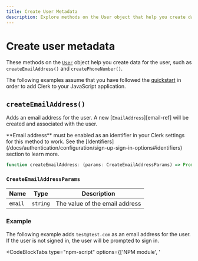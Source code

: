 ```yaml
---
title: Create User Metadata
description: Explore methods on the User object that help you create data for the user, such as createEmailAddress() and createPhoneNumber().
---
```


# Create user metadata

These methods on the [`User`](/docs/references/javascript/user/user) object help you create data for the user, such as `createEmailAddress()` and `createPhoneNumber()`.

The following examples assume that you have followed the [quickstart](/docs/quickstarts/javascript) in order to add Clerk to your JavaScript application.

## `createEmailAddress()`

Adds an email address for the user. A new [`EmailAddress`][email-ref] will be created and associated with the user.

<Callout type="warning">
  **Email address** must be enabled as an identifier in your Clerk settings for this method to work. See the [Identifiers](/docs/authentication/configuration/sign-up-sign-in-options#identifiers) section to learn more.
</Callout>

```typescript
function createEmailAddress: (params: CreateEmailAddressParams) => Promise<EmailAddress>;
```

### `CreateEmailAddressParams`

| Name | Type | Description |
| --- | --- | --- |
| `email` | `string` | The value of the email address |

### Example

The following example adds `test@test.com` as an email address for the user. If the user is not signed in, the user will be prompted to sign in.

<InjectKeys>

<CodeBlockTabs type="npm-script" options={['NPM module', '<script>']}>
```js filename="main.js"
import { Clerk } from '@clerk/clerk-js';

// Initialize Clerk with your Clerk publishable key
const clerk = new Clerk('{{pub_key}}');
await clerk.load();

if (clerk.user) {
  const email = "test@test.com";

  clerk.user.createEmailAddress({ email })
    .then((response) => console.log(response))
    .catch((error) => console.log("An error occurred:", error.errors));
} else {
  document.getElementById("app").innerHTML = `
    <div id="sign-in"></div>
  `;

  const signInDiv = document.getElementById("sign-in");

  clerk.mountSignIn(signInDiv);
}
```

```html filename="index.html"
  <div id="app"></div>

  <!-- Initialize Clerk with your
  Clerk Publishable key and Frontend API URL -->
  <script
    async
    crossorigin="anonymous"
    data-clerk-publishable-key="{{pub_key}}"
    src="https://{{fapi_url}}/npm/@clerk/clerk-js@latest/dist/clerk.browser.js"
    type="text/javascript"
  ></script>

  <script>
    window.addEventListener("load", async function () {
      await Clerk.load();

      if (Clerk.user) {
        const email = "test@test.com";

        Clerk.user.createEmailAddress({ email })
          .then((response) => console.log(response))
          .catch((error) => console.log("An error occurred:", error.errors));
      } else {
        document.getElementById("app").innerHTML = `
            <div id="sign-in"></div>
          `;

        const signInDiv = document.getElementById("sign-in");

        Clerk.mountSignIn(signInDiv);
      }
    });
  </script>
```
</CodeBlockTabs>

</InjectKeys>

## `createPhoneNumber()`

Adds a phone number for the user. A new [`PhoneNumber`][phone-ref] will be created and associated with the user.

<Callout type="warning">
  **Phone number** must be enabled as an identifier in your Clerk settings for this method to work. See the [Identifiers](/docs/authentication/configuration/sign-up-sign-in-options#identifiers) section to learn more.
</Callout>

```typescript
function createPhoneNumber: (params: CreatePhoneNumberParams) => Promise<PhoneNumber>;
```

### `CreatePhoneNumberParams`

| Name | Type | Description |
| --- | --- | --- |
| `phoneNumber` | `string` | The value of the phone number, in [E.164](https://en.wikipedia.org/wiki/E.164) format. |

### Example

The following example adds `15551234567` as a phone number for the user. If the user is not signed in, the user will be prompted to sign in.

<InjectKeys>

<CodeBlockTabs type="npm-script" options={['NPM module', '<script>']}>
```js filename="main.js"
import { Clerk } from '@clerk/clerk-js';

// Initialize Clerk with your Clerk publishable key
const clerk = new Clerk('{{pub_key}}');
await clerk.load();

if (clerk.user) {
  const phoneNumber = "15551234567";

  clerk.user.createPhoneNumber({ phoneNumber })
    .then((response) => console.log(response))
    .catch((error) => console.log("An error occurred:", error.errors));
} else {
  document.getElementById("app").innerHTML = `
    <div id="sign-in"></div>
  `;

  const signInDiv = document.getElementById("sign-in");

  clerk.mountSignIn(signInDiv);
}
```

```html filename="index.html"
  <div id="app"></div>

  <!-- Initialize Clerk with your
  Clerk Publishable key and Frontend API URL -->
  <script
    async
    crossorigin="anonymous"
    data-clerk-publishable-key="{{pub_key}}"
    src="https://{{fapi_url}}/npm/@clerk/clerk-js@latest/dist/clerk.browser.js"
    type="text/javascript"
  ></script>

  <script>
    window.addEventListener("load", async function () {
      await Clerk.load();

      if (Clerk.user) {
        const phoneNumber = "15551234567";

        Clerk.user.createPhoneNumber({ phoneNumber })
          .then((response) => console.log(response))
          .catch((error) => console.log("An error occurred:", error.errors));
      } else {
        document.getElementById("app").innerHTML = `
            <div id="sign-in"></div>
          `;

        const signInDiv = document.getElementById("sign-in");

        Clerk.mountSignIn(signInDiv);
      }
    });
  </script>
```
</CodeBlockTabs>

</InjectKeys>

## `createWeb3Wallet()`

Adds a web3 wallet for the user. A new [`Web3Wallet<`][web3-ref] will be created and associated with the user.

<Callout type="warning">
  A Web3 provider must be enabled in your Clerk settings for this method to work. See the [Web3 authentication](/docs/authentication/configuration/sign-up-sign-in-options#web3-authentication) section to learn more.
</Callout>

```typescript
function createWeb3Wallet: (params: CreateWeb3WalletParams) => Promise<Web3Wallet>;
```

### `CreateWeb3WalletParams`

| Name | Type | Description |
| --- | --- | --- |
| `web3Wallet` | `string` | In [Ethereum](https://docs.metamask.io/wallet/reference/eth_getencryptionpublickey/#eth_getEncryptionPublicKey), the address is made up of `0x + 40` hexadecimal characters. |

### Example

The following example adds `0x0123456789ABCDEF0123456789ABCDEF01234567` as a web3 wallet for the user. If the user is not signed in, the user will be prompted to sign in.

<InjectKeys>

<CodeBlockTabs type="npm-script" options={['NPM module', '<script>']}>
```js filename="main.js"
import { Clerk } from '@clerk/clerk-js';

// Initialize Clerk with your Clerk publishable key
const clerk = new Clerk('{{pub_key}}');
await clerk.load();

if (clerk.user) {
  const web3Wallet = "0x0123456789ABCDEF0123456789ABCDEF01234567";

  clerk.user.createWeb3Wallet({ web3Wallet })
    .then((response) => console.log(response))
    .catch((error) => console.log("An error occurred:", error.errors));
} else {
  document.getElementById("app").innerHTML = `
    <div id="sign-in"></div>
  `;

  const signInDiv = document.getElementById("sign-in");

  clerk.mountSignIn(signInDiv);
}
```

```html filename="index.html"
  <div id="app"></div>

  <!-- Initialize Clerk with your
  Clerk Publishable key and Frontend API URL -->
  <script
    async
    crossorigin="anonymous"
    data-clerk-publishable-key="{{pub_key}}"
    src="https://{{fapi_url}}/npm/@clerk/clerk-js@latest/dist/clerk.browser.js"
    type="text/javascript"
  ></script>

  <script>
    window.addEventListener("load", async function () {
      await Clerk.load();

      if (Clerk.user) {
        const web3Wallet = "0x0123456789ABCDEF0123456789ABCDEF01234567";

        Clerk.user.createWeb3Wallet({ web3Wallet })
          .then((response) => console.log(response))
          .catch((error) => console.log("An error occurred:", error.errors));
      } else {
        document.getElementById("app").innerHTML = `
            <div id="sign-in"></div>
          `;

        const signInDiv = document.getElementById("sign-in");

        Clerk.mountSignIn(signInDiv);
      }
    });
  </script>
```
</CodeBlockTabs>

</InjectKeys>

## `createExternalAccount()`

Adds an external account for the user. A new [`ExternalAccount`][exacc-ref] will be created and associated with the user. This method is useful if you want to allow an already signed-in user to connect their account with an external provider, such as Facebook, GitHub, etc., so that they can sign in with that provider in the future.

<Callout type="warning">
  The social provider that you want to connect to must be enabled in your Clerk settings for this method to work. See the [Social connections (OAuth)](/docs/authentication/configuration/sign-up-sign-in-options#social-connections-o-auth) section to learn more.
</Callout>

```typescript
function createExternalAccount: (params: CreateExternalAccountParams) => Promise<ExternalAccount>;
```

### `CreateExternalAccountParams`

| Name | Type | Description |
| --- | --- | --- |
| `strategy` | [`OAuthStrategy`](/docs/references/javascript/types/oauth#o-auth-strategy) | The strategy corresponding to the OAuth provider. For example: `oauth_facebook`, `oauth_github`, etc. |
| `redirectUrl?` | `string` |  The URL to redirect back to once the OAuth flow has succeeded or failed. |
| `additionalScopes?` | `string[]` | Any additional scopes you would like your user to be prompted to approve. |

### Example

After calling `createExternalAccount`, the initial `state` of the returned `ExternalAccount` will be `unverified`. To initiate the connection with the external provider, redirect the user to the `externalAccount.verification.externalVerificationRedirectURL` contained in the result of `createExternalAccount`.

Upon return, inspect within the `user.externalAccounts` the entry that corresponds to the requested strategy:

- If the connection succeeded, then `externalAccount.verification.status` will be `verified`.
- If the connection failed, then the `externalAccount.verification.status` will not be `verified` and the `externalAccount.verification.error` will contain the error encountered, which you can present to the user. To learn more about the properties available on `verification`, see the [`verification`](/docs/references/javascript/types/verification) reference.

The following example demonstrates how to add a Notion account as an external account for the user. When the user selects the "Add Notion as a social connection" button, the user will be redirected to Notion to connect their account. After connecting their account, they will be redirected to the `/` route of your application, and the status of the connection will be displayed.

<InjectKeys>

<Tabs type="npm-script" items={['NPM module', '<script>']}>
  <Tab>
    For the following example, your HTML file should look like this:

    ```html filename="index.html"
    <!doctype html>
    <html lang="en">
      <head>
        <meta charset="UTF-8" />
        <link rel="icon" type="image/svg+xml" href="/vite.svg" />
        <meta name="viewport" content="width=device-width, initial-scale=1.0" />
        <title>Clerk + JavaScript App</title>
      </head>
      <body>
        <div id="app"></div>

        <p>
          Notion verification status:
          <span id="notion-status"></span>
        </p>
        <button id="add-notion">Add Notion as a social connection</button>

        <script type="module" src="/main.js"></script>
      </body>
    </html>
    ```

    And your JavaScript file should look like this:

    ```js filename="main.js"
    import { Clerk } from '@clerk/clerk-js';

    // Initialize Clerk with your Clerk publishable key
    const clerk = new Clerk('{{pub_key}}');
    await clerk.load();

    if (clerk.user) {
      // Find the external account for the provider
      const externalAccount = clerk.user.externalAccounts.find(
        (p) => p.provider === "notion"
      );
      // If the external account exists, display its status
      document.getElementById("notion-status").innerHTML =
        externalAccount.verification.status;

      // When the button is clicked, initiate the connection with the provider
      document.getElementById("add-notion").addEventListener("click", async () => {
        clerk.user
          .createExternalAccount({ strategy: "oauth_notion", redirect_url: "/" })
          .then((externalAccount) => {
            window.location.href =
              externalAccount.verification.externalVerificationRedirectURL;
          })
          .catch((error) => {
            console.log("An error occurred:", error.errors);
          });
      });
    } else {
      document.getElementById("app").innerHTML = `
        <div id="sign-in"></div>
      `;

      const signInDiv = document.getElementById("sign-in");

      clerk.mountSignIn(signInDiv);
    }
    ```
  </Tab>

  <Tab>
  ```html filename="index.html"
    <div id="app"></div>
    <p>
      Notion verification status:
      <span id="notion-status"></span>
    </p>
    <button id="add-notion">Add Notion as a social connection</button>

    <!-- Initialize Clerk with your
    Clerk Publishable key and Frontend API URL -->
    <script
      async
      crossorigin="anonymous"
      data-clerk-publishable-key="{{pub_key}}"
      src="https://{{fapi_url}}/npm/@clerk/clerk-js@latest/dist/clerk.browser.js"
      type="text/javascript"
    ></script>

    <script>
      window.addEventListener("load", async function () {
        await Clerk.load();

        if (Clerk.user) {
          // Find the external account for the provider
          const externalAccount = Clerk.user.externalAccounts.find(
            (p) => p.provider === "notion"
          );
          // If the external account exists, display its status
          document.getElementById("notion-status").innerHTML =
            externalAccount.verification.status;

          // When the button is clicked, initiate the connection with the provider
          document.getElementById("add-notion").addEventListener("click", async () => {
            Clerk.user
              .createExternalAccount({ strategy: "oauth_notion", redirect_url: "/" })
              .then((externalAccount) => {
                window.location.href =
                  externalAccount.verification.externalVerificationRedirectURL;
              })
              .catch((error) => {
                console.log("An error occurred:", error.errors);
              });
          });
        } else {
          document.getElementById("app").innerHTML = `
              <div id="sign-in"></div>
            `;

          const signInDiv = document.getElementById("sign-in");

          Clerk.mountSignIn(signInDiv);
        }
      });
    </script>
  ```
  </Tab>
</Tabs>

</InjectKeys>


[email-ref]: /docs/references/javascript/email-address
[phone-ref]: /docs/references/javascript/phone-number
[web3-ref]: /docs/references/javascript/web3-wallet/web3-wallet
[exacc-ref]: /docs/references/javascript/external-account
